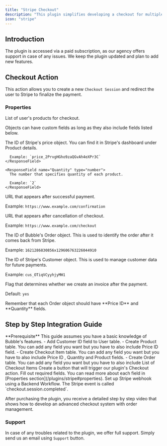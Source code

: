 ```yaml
---
title: "Stripe Checkout"
description: "This plugin simplifies developing a checkout for multiple items."
icon: "stripe"
---
```


## Introduction

The plugin is accessed via a paid subscription, as our agency offers support in case of any issues. We keep the plugin updated and plan to add new features.

## Checkout Action

This action allows you to create a new `Checkout Session` and redirect the user to Stripe to finalize the payment.

### Properties

<ResponseField name="Product List" type="List of objects" required>
  List of user's products for checkout. 
  
  Objects can have custom fields as long as they also include fields listed below.

  <Expandable title="Fields">
    <ResponseField name="Price ID" type="text">
      The ID of Stripe's price object. You can find it in Stripe's dashboard under Product details.

      Example: `price_2PrvgHGho9zaQGvAh4eXPr3C`
    </ResponseField>

    <ResponseField name="Quantity" type="number">
      The number that specifies quantity of each product.

      Example: `2`
    </ResponseField>

  </Expandable>
</ResponseField>

<ResponseField name="Success URL" type="text" required>
  URL that appears after successful payment.

Example: `https://www.example.com/confirmation`

</ResponseField>

<ResponseField name="Return URL" type="text" required>
  URL that appears after cancellation of checkout.

Example: `https://www.example.com/checkout`

</ResponseField>

<ResponseField name="Order ID" type="text" required>
  The ID of Bubble's Order object. This is used to identify the order after it comes back from Stripe.

Example: `1621286830856x129606763226044910`

</ResponseField>

<ResponseField name="Customer ID" type="text">
  The ID of Stripe's Customer object. This is used to manage customer data for future payments.

Example: `cus_OTiqVCyyhjyMH1`

</ResponseField>

<ResponseField name="Invoice Creation" type="yes / no" required>
  Flag that determines whether we create an invoice after the payment.

Default: `yes`

</ResponseField>

<Warning>
  Remember that each Order object should have **Price ID** and **Quantity**
  fields.
</Warning>

## Step by Step Integration Guide

<Info>
  **Prerequisite** This guide assumes you have a basic knowledge of Bubble's
  features.
</Info>

<Steps>
  <Step title="Database setup">
    - Add <Tooltip tip="The ID of Stripe's Customer object. This is used to to manage customer data for future payments.">
      Customer ID
    </Tooltip> field to User table. 
    - Create <Tooltip tip="Table that represents each product. It contains price ID and quantity of product.">
      Product
    </Tooltip> table. You can add any field you want but you have to also include <Tooltip tip="The ID of Stripe's price object. You can find it in Stripe's dashboard under Product details.">
      Price ID
    </Tooltip> field.
    - Create <Tooltip tip="Table that represents each entry in your Order. It contains price and quantity of product.">
      Checkout Item
    </Tooltip> table. You can add any field you want but you have to also include <Tooltip tip="The ID of Stripe's price object. You can find it in Stripe's dashboard under Product details.">
      Price ID
    </Tooltip>, <Tooltip tip="The number that specifies quantity of each product.">
      Quantity
    </Tooltip> and <Tooltip tip="Table that represents each product. It contains price ID and quantity of product.">
      Product
    </Tooltip> fields.
    - Create <Tooltip tip="The number that specifies quantity of each product.">
      Order
    </Tooltip> table. You can add any field you want but you have to also include List of <Tooltip tip="Object that represents each  entry in your Order. It contains price and quantity of product."> Checkout Items </Tooltip>
  </Step>
  <Step title="Create checkout button">
    Create a button that will trigger our plugin's Checkout action. Fill out
    required fields. You can read more about each field in [Properties
    section](/plugins/stripe#properties).
  </Step>
  <Step title="Set up Stripe webhook">
    Set up Stripe webhook using a Backend Workflow. The Stripe event is called
    `checkout.session.completed`.
  </Step>
</Steps>

After purchasing the plugin, you receive a detailed step by step video that shows how to develop an advanced checkout system with order management.

### Support

In case of any troubles related to the plugin, we offer full support. Simply send us an email using `Support` button.